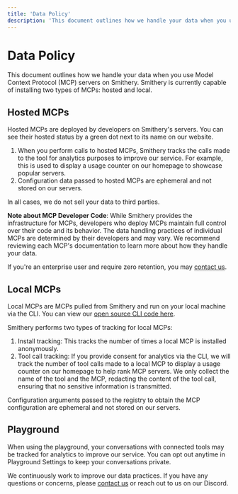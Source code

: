 ```yaml
---
title: 'Data Policy'
description: 'This document outlines how we handle your data when you use Model Context Protocol (MCP) servers on Smithery.'
---
```


# Data Policy
This document outlines how we handle your data when you use Model Context Protocol (MCP) servers on Smithery. Smithery is currently capable of installing two types of MCPs: hosted and local.

## Hosted MCPs
Hosted MCPs are deployed by developers on Smithery's servers. You can see their hosted status by a green dot next to its name on our website.

1. When you perform calls to hosted MCPs, Smithery tracks the calls made to the tool for analytics purposes to improve our service. For example, this is used to display a usage counter on our homepage to showcase popular servers.
2. Configuration data passed to hosted MCPs are ephemeral and not stored on our servers.

In all cases, we do not sell your data to third parties.

**Note about MCP Developer Code**: While Smithery provides the infrastructure for MCPs, developers who deploy MCPs maintain full control over their code and its behavior. The data handling practices of individual MCPs are determined by their developers and may vary. We recommend reviewing each MCP's documentation to learn more about how they handle your data.

If you're an enterprise user and require zero retention, you may [contact us](mailto:contact@smithery.ai).

## Local MCPs
Local MCPs are MCPs pulled from Smithery and run on your local machine via the CLI. You can view our [open source CLI code here](https://github.com/smithery-ai/cli).

Smithery performs two types of tracking for local MCPs:
1. Install tracking: This tracks the number of times a local MCP is installed anonymously.
2. Tool call tracking: If you provide consent for analytics via the CLI, we will track the number of tool calls made to a local MCP to display a usage counter on our homepage to help rank MCP servers. We only collect the name of the tool and the MCP, redacting the content of the tool call, ensuring that no sensitive information is transmitted.

Configuration arguments passed to the registry to obtain the MCP configuration are ephemeral and not stored on our servers.

## Playground
When using the playground, your conversations with connected tools may be tracked for analytics to improve our service. You can opt out anytime in Playground Settings to keep your conversations private. 

We continuously work to improve our data practices. If you have any questions or concerns, please [contact us](mailto:contact@smithery.ai) or reach out to us on our Discord.

